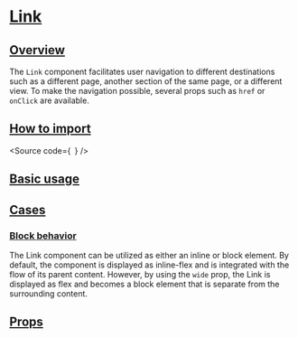 

<Meta of={Stories} />

# [Link](#link)

## [Overview](#overview)

The `Link` component facilitates user navigation to different destinations such as a different page, another section of the same page, or a different view.
To make the navigation possible, several props such as `href` or `onClick` are available.

## [How to import](#how-to-import)

<Source
  code={`
`}
/>

## [Basic usage](#basic-usage)

<Canvas of={Stories.Base} />

## [Cases](#cases)

### [Block behavior](#block-behavior)

The Link component can be utilized as either an inline or block element.
By default, the component is displayed as inline-flex and is integrated with the flow of its parent content.
However, by using the `wide` prop, the Link is displayed as flex and becomes a block element that is separate from the surrounding content.

<Canvas of={CaseStories.Base} />

## [Props](#props)

<ArgTypes of={Stories} />
